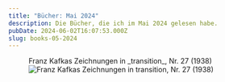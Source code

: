 ```yaml
---
title: "Bücher: Mai 2024"
description: Die Bücher, die ich im Mai 2024 gelesen habe.
pubDate: 2024-06-02T16:07:53.000Z
slug: books-05-2024
---
```




<Epigraph
  quote="I wondered if the motto for our era should be: I tried to live, but I got distracted."
  footer="<cite>- Johann Hari</cite>"
/>

<StolenFocus />

<figure>
  <span class="marginnote">Franz Kafkas Zeichnungen in _transition_, Nr. 27 (1938)</span>
  <img src="/img/kafka-transition.jpg" alt="Franz Kafkas Zeichnungen in transition, Nr. 27 (1938)"/>
</figure>

<Kafka />

<Wetter />
